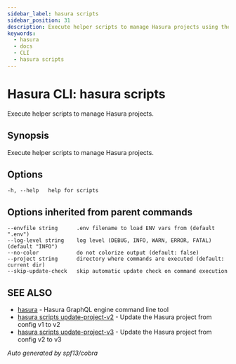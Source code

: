 ```yaml
---
sidebar_label: hasura scripts
sidebar_position: 31
description: Execute helper scripts to manage Hasura projects using the Hasura CLI
keywords:
  - hasura
  - docs
  - CLI
  - hasura scripts
---
```


# Hasura CLI: hasura scripts

Execute helper scripts to manage Hasura projects.

## Synopsis

Execute helper scripts to manage Hasura projects.

## Options

```
-h, --help   help for scripts
```

## Options inherited from parent commands

```
--envfile string      .env filename to load ENV vars from (default ".env")
--log-level string    log level (DEBUG, INFO, WARN, ERROR, FATAL) (default "INFO")
--no-color            do not colorize output (default: false)
--project string      directory where commands are executed (default: current dir)
--skip-update-check   skip automatic update check on command execution
```

## SEE ALSO

- [hasura](/hasura-cli/commands/hasura.mdx) - Hasura GraphQL engine command line tool
- [hasura scripts update-project-v2](/hasura-cli/commands/hasura_scripts_update-project-v2.mdx) - Update the Hasura project from config v1 to v2
- [hasura scripts update-project-v3](/hasura-cli/commands/hasura_scripts_update-project-v3.mdx) - Update the Hasura project from config v2 to v3

_Auto generated by spf13/cobra_
